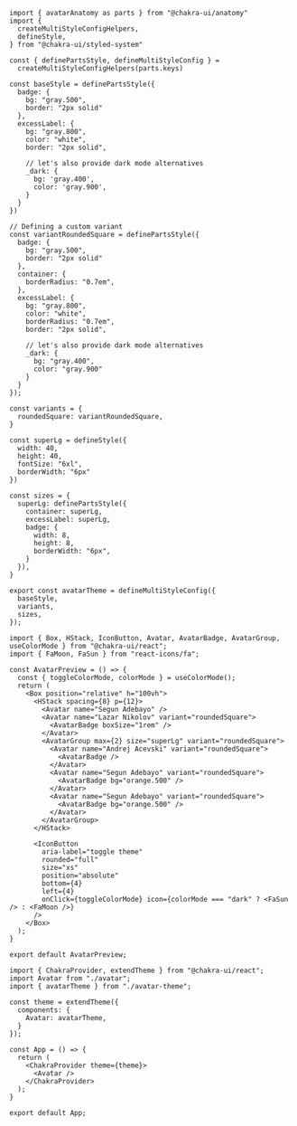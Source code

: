 <SandpackEditor>

```tsx avatar-theme.tsx
import { avatarAnatomy as parts } from "@chakra-ui/anatomy"
import {
  createMultiStyleConfigHelpers,
  defineStyle,
} from "@chakra-ui/styled-system"

const { definePartsStyle, defineMultiStyleConfig } =
  createMultiStyleConfigHelpers(parts.keys)

const baseStyle = definePartsStyle({
  badge: {
    bg: "gray.500",
    border: "2px solid"
  },
  excessLabel: {
    bg: "gray.800",
    color: "white",
    border: "2px solid",

    // let's also provide dark mode alternatives
    _dark: {
      bg: 'gray.400',
      color: 'gray.900',
    }
  }
})

// Defining a custom variant
const variantRoundedSquare = definePartsStyle({
  badge: {
    bg: "gray.500",
    border: "2px solid"
  },
  container: {
    borderRadius: "0.7em",
  },
  excessLabel: {
    bg: "gray.800",
    color: "white",
    borderRadius: "0.7em",
    border: "2px solid",

    // let's also provide dark mode alternatives
    _dark: {
      bg: "gray.400",
      color: "gray.900"
    }
  }
});

const variants = {
  roundedSquare: variantRoundedSquare,
}

const superLg = defineStyle({
  width: 40,
  height: 40,
  fontSize: "6xl",
  borderWidth: "6px"
})

const sizes = {
  superLg: definePartsStyle({
    container: superLg,
    excessLabel: superLg,
    badge: {
      width: 8,
      height: 8,
      borderWidth: "6px",
    }
  }),
}

export const avatarTheme = defineMultiStyleConfig({
  baseStyle,
  variants,
  sizes,
});
```

``` tsx avatar.tsx
import { Box, HStack, IconButton, Avatar, AvatarBadge, AvatarGroup, useColorMode } from "@chakra-ui/react";
import { FaMoon, FaSun } from "react-icons/fa";

const AvatarPreview = () => {
  const { toggleColorMode, colorMode } = useColorMode();
  return (
    <Box position="relative" h="100vh">
      <HStack spacing={8} p={12}>
        <Avatar name="Segun Adebayo" />
        <Avatar name="Lazar Nikolov" variant="roundedSquare">
          <AvatarBadge boxSize="1rem" />
        </Avatar>
        <AvatarGroup max={2} size="superLg" variant="roundedSquare">
          <Avatar name="Andrej Acevski" variant="roundedSquare">
            <AvatarBadge />
          </Avatar>
          <Avatar name="Segun Adebayo" variant="roundedSquare">
            <AvatarBadge bg="orange.500" />
          </Avatar>
          <Avatar name="Segun Adebayo" variant="roundedSquare">
            <AvatarBadge bg="orange.500" />
          </Avatar>
        </AvatarGroup>
      </HStack>

      <IconButton
        aria-label="toggle theme"
        rounded="full"
        size="xs"
        position="absolute"
        bottom={4}
        left={4}
        onClick={toggleColorMode} icon={colorMode === "dark" ? <FaSun /> : <FaMoon />}
      />
    </Box>
  );
}

export default AvatarPreview;
```

```tsx App.tsx
import { ChakraProvider, extendTheme } from "@chakra-ui/react";
import Avatar from "./avatar";
import { avatarTheme } from "./avatar-theme";

const theme = extendTheme({
  components: {
    Avatar: avatarTheme,
  }
});

const App = () => {
  return (
    <ChakraProvider theme={theme}>
      <Avatar />
    </ChakraProvider>
  );
}

export default App;
```

</SandpackEditor>
